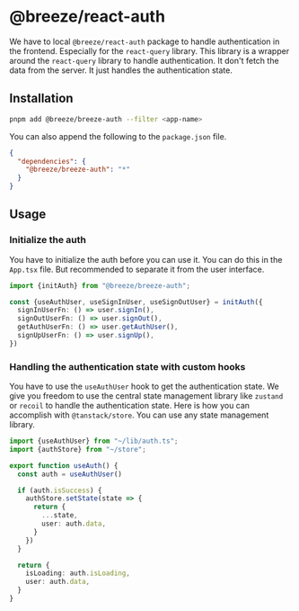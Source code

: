 # @breeze/react-auth

We have to local `@breeze/react-auth` package to handle authentication in the frontend. Especially for the `react-query` library.
This library is a wrapper around the `react-query` library to handle authentication. It don't fetch the data from the server. It just handles the authentication state.

## Installation

```bash
pnpm add @breeze/breeze-auth --filter <app-name>
```

You can also append the following to the `package.json` file.

```json
{
  "dependencies": {
    "@breeze/breeze-auth": "*"
  }
}
```

## Usage

### Initialize the auth
You have to initialize the auth before you can use it. You can do this in the `App.tsx` file. But recommended to separate it from the user interface.

```ts
import {initAuth} from "@breeze/breeze-auth";

const {useAuthUser, useSignInUser, useSignOutUser} = initAuth({
  signInUserFn: () => user.signIn(),
  signOutUserFn: () => user.signOut(),
  getAuthUserFn: () => user.getAuthUser(),
  signUpUserFn: () => user.signUp(),
})
```

### Handling the authentication state with custom hooks

You have to use the `useAuthUser` hook to get the authentication state. We give you freedom to use the central state management library like `zustand` or `recoil` to handle the authentication state.
Here is how you can accomplish with `@tanstack/store`. You can use any state management library.
```ts
import {useAuthUser} from "~/lib/auth.ts";
import {authStore} from "~/store";

export function useAuth() {
  const auth = useAuthUser()

  if (auth.isSuccess) {
    authStore.setState(state => {
      return {
        ...state,
        user: auth.data,
      }
    })
  }

  return {
    isLoading: auth.isLoading,
    user: auth.data,
  }
}
```
